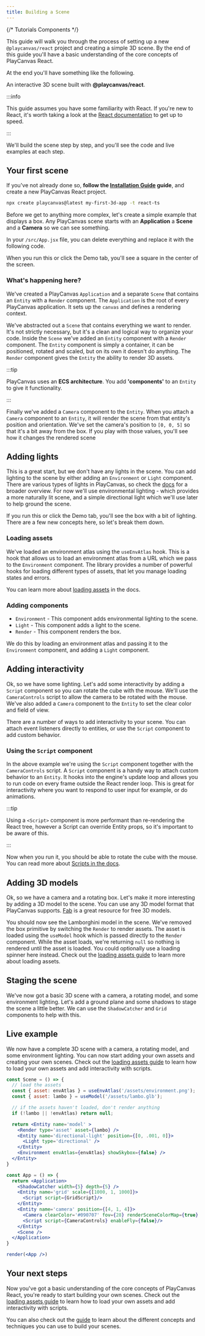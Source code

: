 ```yaml
---
title: Building a Scene
---
```



{/* Tutorials Components */}

This guide will walk you through the process of setting up a new `@playcanvas/react` project and creating a simple 3D scene. By the end of this guide you'll have a basic understanding of the core concepts of PlayCanvas React.

At the end you'll have something like the following.

<div style={{ position: 'relative' }}>
    <PlayCanvasReactExample />
    <div style={{ textAlign: 'center', position: 'absolute', bottom: 0, right: 0, margin: '1rem 2rem', fontSize: '0.9rem' }}>An interactive 3D scene built with <b>@playcanvas/react</b>.</div>
</div>

:::info

This guide assumes you have some familiarity with React. If you're new to React, it's worth taking a look at the [React documentation](https://react.dev/learn) to get up to speed.

:::

We'll build the scene step by step, and you'll see the code and live examples at each step.

<TOCInline toc={toc} minHeadingLevel={2} maxHeadingLevel={4}/>

## Your first scene

If you've not already done so, **follow the [Installation Guide](../getting-started/installation) guide**, and
create a new PlayCanvas React project.

```bash
npx create playcanvas@latest my-first-3d-app -t react-ts
```

Before we get to anything more complex, let's create a simple example that displays a box. Any PlayCanvas scene starts with an **Application** a **Scene** and a **Camera** so we can see something.

In your `/src/App.jsx` file, you can delete everything and replace it with the following code.

<CodeExample label="Rendering a simple box" filename="/src/App.jsx" code={CreateASceneSource}>
    <CreateAScene />
</CodeExample>

When you run this or click the Demo tab, you'll see a square in the center of the screen.

### What's happening here?

We've created a PlayCanvas `Application` and a separate `Scene` that contains an `Entity` with a `Render` component. The `Application` is the root of every PlayCanvas application. It sets up the `canvas` and defines a rendering context.

We've abstracted out a `Scene` that contains everything we want to render. It's not strictly necessary, but it's a clean and logical way to organize your code. Inside the `Scene` we've added an `Entity` component with a `Render` component. The `Entity` component is simply a container, it can be positioned, rotated and scaled, but on its own it doesn't do anything. The `Render` component gives the `Entity` the ability to render 3D assets.

:::tip

PlayCanvas uses an **ECS architecture**. You add **'components'** to an `Entity` to give it functionality.

:::

Finally we've added a `Camera` component to the `Entity`. When you attach a `Camera` component to an `Entity`, it will render the scene from that entity's position and orientation. We've set the camera's position to `[0, 0, 5]` so that it's a bit away from the box. If you play with those values, you'll see how it changes the rendered scene

## Adding lights

This is a great start, but we don't have any lights in the scene. You can add lighting to the scene by either adding an `Environment` or `Light` component. There are various types of lights in PlayCanvas, so check the [docs](/user-manual/graphics/lighting/lights) for a broader overview. For now we'll use environmental lighting - which provides a more naturally lit scene, and a simple directional light which we'll use later to help ground the scene.

<CodeExample label="Adding lights to the scene" filename="/src/App.jsx" code={AddALightSource} showDemo>
    <AddALight />
</CodeExample>

If you run this or click the Demo tab, you'll see the box with a bit of lighting. There are a few new concepts here, so let's break them down.

### Loading assets

We've loaded an environment atlas using the `useEnvAtlas` hook. This is a hook that allows us to load an environment atlas from a URL which we pass to the `Environment` component. The library provides a number of powerful hooks for loading different types of assets, that let you manage loading states and errors.

You can learn more about [loading assets](../guide/loading-assets) in the docs.

### Adding components

- `Environment` - This component adds environmental lighting to the scene.
- `Light` - This component adds a light to the scene.
- `Render` - This component renders the box.

We do this by loading an environment atlas and passing it to the `Environment` component, and adding a `Light` component.

## Adding interactivity

Ok, so we have some lighting. Let's add some interactivity by adding a `Script` component so you can rotate the cube with the mouse. We'll use the `CameraControls` script to allow the camera to be rotated with the mouse. We've also added a `Camera` component to the `Entity` to set the clear color and field of view.

<CodeExample label="Adding interactivity to the scene" filename="/src/App.jsx" code={AddInteractivitySource} showDemo>
    <AddInteractivity />
</CodeExample>

There are a number of ways to add interactivity to your scene. You can attach event listeners directly to entities, or use the `Script` component to add custom behavior.

### Using the `Script` component

In the above example we're using the `Script` component together with the `CameraControls` script. A `Script` component is a handy way to attach custom behavior to an `Entity`. It hooks into the engine's update loop and allows you to run code on every frame outside the React render loop. This is great for interactivity where you want to respond to user input for example, or do animations.

:::tip

Using a `<Script>` component is more performant than re-rendering the React tree, however a Script can override Entity props, so it's important to be aware of this.

:::

Now when you run it, you should be able to rotate the cube with the mouse. You can read more about [Scripts in the docs](/user-manual/scripting/).

## Adding 3D models

Ok, so we have a camera and a rotating box. Let's make it more interesting by adding a 3D model to the scene. You can use any 3D model format that PlayCanvas supports. [Fab](https://www.fab.com/) is a great resource for free 3D models.

<CodeExample label="Adding a 3D model to the scene" filename="/src/App.jsx" code={AddModelSource} showDemo>
    <AddModel />
</CodeExample>

You should now see the Lamborghini model in the scene. We've removed the box primitive by switching the `Render` to render assets. The asset is loaded using the `useModel` hook which is passed directly to the `Render` component. While the asset loads, we're returning `null` so nothing is rendered until the asset is loaded. You could optionally use a loading spinner here instead. Check out the [loading assets guide](../guide/loading-assets) to learn more about loading assets.

## Staging the scene

We've now got a basic 3D scene with a camera, a rotating model, and some environment lighting. Let's add a ground plane and some shadows to stage the scene a little better. We can use the `ShadowCatcher` and `Grid` components to help with this.

<CodeExample label="Staging the scene" filename="/src/App.jsx" code={StagingTheSceneSource} showDemo>
    <StagingTheScene />
</CodeExample>

## Live example

We now have a complete 3D scene with a camera, a rotating model, and some environment lighting. You can now start adding your own assets and creating your own scenes. Check out the [loading assets guide](../guide/loading-assets) to learn how to load your own assets and add interactivity with scripts.

```jsx title="src/App.jsx" live noInline
const Scene = () => {
  // load the assets
  const { asset: envAtlas } = useEnvAtlas('/assets/environment.png');
  const { asset: lambo } = useModel('/assets/lambo.glb');

  // if the assets haven't loaded, don't render anything
  if (!lambo || !envAtlas) return null;

  return <Entity name='model' >
    <Render type='asset' asset={lambo} />
    <Entity name='directional-light' position={[0, .001, 0]}>
      <Light type='directional' />
    </Entity>
    <Environment envAtlas={envAtlas} showSkybox={false} />
  </Entity>
}

const App = () => {
  return <Application>
    <ShadowCatcher width={5} depth={5} />
    <Entity name='grid' scale={[1000, 1, 1000]}>
      <Script script={GridScript}/>
    </Entity>
    <Entity name='camera' position={[4, 1, 4]}>
      <Camera clearColor='#090707' fov={28} renderSceneColorMap={true} />
      <Script script={CameraControls} enableFly={false}/>
    </Entity>
    <Scene />
  </Application>
}

render(<App />)
```

## Your next steps

Now you've got a basic understanding of the core concepts of PlayCanvas React, you're ready to start building your own scenes. Check out the [loading assets guide](../guide/loading-assets) to learn how to load your own assets and add interactivity with scripts.

You can also check out the [guide](../guide/) to learn about the different concepts and techniques you can use to build your scenes.
